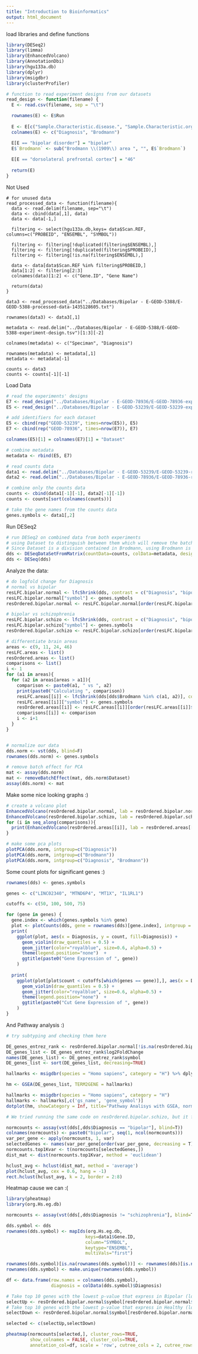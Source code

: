 ```yaml
---
title: "Introduction to Bioinformatics"
output: html_document
---
```


load libraries and define functions
```r
library(DESeq2) 
library(limma)
library(EnhancedVolcano)
library(AnnotationDbi)
library(hgu133a.db)
library(dplyr)
library(msigdbr)
library(clusterProfiler)

# function to read experiment designs from our datasets
read_design <- function(filename) {
  E <- read.csv(filename, sep = "\t")

  rownames(E) <- E$Run
  
  E <- E[c("Sample.Characteristic.disease.", "Sample.Characteristic.organism.part.")]
  colnames(E) <- c("Diagnosis", "Brodmann")

  E[E == "bipolar disorder"] = "bipolar"
  E$`Brodmann` <- sub("Brodmann \\(1909\\) area ", "", E$`Brodmann`)
  
  E[E == "dorsolateral prefrontal cortex"] = "46"
  
  return(E)
}

```

Not Used
```{}
# for unused data
read_processed_data <- function(filename){
  data <- read.delim(filename, sep="\t")
  data <- cbind(data[,1], data)
  data <- data[-1,]

  filtering <- select(hgu133a.db,keys= data$Scan.REF, columns=c("PROBEID", "ENSEMBL", "SYMBOL"))

  filtering <- filtering[!duplicated(filtering$ENSEMBL),]
  filtering <- filtering[!duplicated(filtering$PROBEID),]
  filtering <- filtering[!is.na(filtering$ENSEMBL),]

  data <- data[data$Scan.REF %in% filtering$PROBEID,]
  data[1:2] <- filtering[2:3]
  colnames(data)[1:2] <- c("Gene.ID", "Gene Name")
  
  return(data)
}

data3 <- read_processed_data("../Databases/Bipolar - E-GEOD-5388/E-GEOD-5388-processed-data-1435128605.txt")

rownames(data3) <- data3[,1]

metadata <- read.delim("../Databases/Bipolar - E-GEOD-5388/E-GEOD-5388-experiment-design.tsv")[1:3][-2]

colnames(metadata) <- c("Speciman", "Diagnosis")

rownames(metadata) <- metadata[,1]
metadata <- metadata[-1]

counts <- data3
counts <- counts[-1][-1]
```

Load Data
```r
# read the experiments' designs
E7 <- read_design("../Databases/Bipolar - E-GEOD-78936/E-GEOD-78936-experiment-design.tsv")
E5 <- read_design("../Databases/Bipolar - E-GEOD-53239/E-GEOD-53239-experiment-design.tsv")

# add identifiers for each dataset
E5 <- cbind(rep("GEOD-53239", times=nrow(E5)), E5)
E7 <- cbind(rep("GEOD-78936", times=nrow(E7)), E7)

colnames(E5)[1] = colnames(E7)[1] = "Dataset"

# combine metadata
metadata <- rbind(E5, E7)

# read counts data
data1 <- read.delim("../Databases/Bipolar - E-GEOD-53239/E-GEOD-53239-raw-counts.tsv")
data2 <- read.delim("../Databases/Bipolar - E-GEOD-78936/E-GEOD-78936-raw-counts.tsv")

# combine only the counts data
counts <- cbind(data1[-1][-1], data2[-1][-1])
counts <- counts[sort(colnames(counts))]

# take the gene names from the counts data
genes.symbols <- data1[,2]
```


Run DESeq2
```r
# run DESeq2 on combined data from both experiments
# using Dataset to distinguish between them which will remove the batch effect. 
# Since Dataset is a division contained in Brodmann, using Brodmann is enough
dds <- DESeqDataSetFromMatrix(countData=counts, colData=metadata, design= ~Brodmann + Diagnosis)
dds <- DESeq(dds)
```


Analyze the data:
```r
# do logfold change for Diagnosis
# normal vs bipolar
resLFC.bipolar.normal <- lfcShrink(dds, contrast = c("Diagnosis", "bipolar", "normal"), type = "ashr")
resLFC.bipolar.normal["symbol"] <- genes.symbols
resOrdered.bipolar.normal <- resLFC.bipolar.normal[order(resLFC.bipolar.normal$pvalue),]

# bipolar vs schizophrenia
resLFC.bipolar.schizo <- lfcShrink(dds, contrast = c("Diagnosis", "bipolar", "schizophrenia"), type = "ashr")
resLFC.bipolar.schizo["symbol"] <- genes.symbols
resOrdered.bipolar.schizo <- resLFC.bipolar.schizo[order(resLFC.bipolar.schizo$pvalue),]

# differentiate brain areas
areas <- c(9, 11, 24, 46)
resLFC.areas <- list()
resOrdered.areas <- list()
comparisons <- list()
i <- 1
for (a1 in areas){
  for (a2 in areas[areas > a1]){
    comparison <- paste0(a1, " vs ", a2)
    print(paste0("Calculating ", comparison))
    resLFC.areas[[i]] <- lfcShrink(dds[dds$Brodmann %in% c(a1, a2)], contrast = c("Diagnosis", "bipolar", "normal"), type = "ashr")
    resLFC.areas[[i]]["symbol"] <- genes.symbols
    resOrdered.areas[[i]] <- resLFC.areas[[i]][order(resLFC.areas[[i]]$pvalue),]
    comparisons[[i]] <- comparison
    i <- i+1
  }
}


# normalize our data
dds.norm <- vst(dds, blind=F)
rownames(dds.norm) <- genes.symbols

# remove batch effect for PCA
mat <- assay(dds.norm)
mat <- removeBatchEffect(mat, dds.norm$Dataset)
assay(dds.norm) <- mat
```


Make some nice looking graphs :)
```r
# create a volcano plot
EnhancedVolcano(resOrdered.bipolar.normal, lab = resOrdered.bipolar.normal$symbol, x = 'log2FoldChange', y = 'padj', FCcutoff=2, pCutoff = 10e-10, title="bipolar vs normal")
EnhancedVolcano(resOrdered.bipolar.schizo, lab = resOrdered.bipolar.schizo$symbol, x = 'log2FoldChange', y = 'padj', FCcutoff=2, pCutoff = 10e-10, title="bipolar vs schizophrenia")
for (i in seq_along(comparisons)){
  print(EnhancedVolcano(resOrdered.areas[[i]], lab = resOrdered.areas[[i]]$symbol, x = 'log2FoldChange', y = 'padj', FCcutoff=2, pCutoff = 10e-10, title=comparisons[i]))
}

# make some pca plots
plotPCA(dds.norm, intgroup=c("Diagnosis"))
plotPCA(dds.norm, intgroup=c("Brodmann"))
plotPCA(dds.norm, intgroup=c("Diagnosis", "Brodmann"))
```

Some count plots for significant genes :)
```r
rownames(dds) <- genes.symbols

genes <- c("LINC02340", "MTND6P4", "MT1X", "IL1RL1")

cutoffs <- c(50, 100, 500, 75)

for (gene in genes) {
  gene.index <- which(genes.symbols %in% gene)
  plot <- plotCounts(dds, gene = rownames(dds)[gene.index], intgroup = c('Diagnosis'), xlab="Diagnosis", title=paste0(gene, " counts"), returnData = T)
  print(
    ggplot(plot, aes(x = Diagnosis, y = count, fill=Diagnosis)) + 
      geom_violin(draw_quantiles = 0.5) + 
      geom_jitter(color="royalblue", size=0.6, alpha=0.5) + 
      theme(legend.position="none")  + 
      ggtitle(paste0("Gene Expression of ", gene))
    )
  
  print(
    ggplot(plot[plot$count < cutoffs[which(genes == gene)],], aes(x = Diagnosis, y = count, fill=Diagnosis)) + 
      geom_violin(draw_quantiles = 0.5) + 
      geom_jitter(color="royalblue", size=0.6, alpha=0.5) + 
      theme(legend.position="none")  + 
      ggtitle(paste0("Cut Gene Expression of ", gene))
    )
}
```
And Pathway analysis :)
```r
# try subtyping and checking them here

DE_genes_entrez_rank <- resOrdered.bipolar.normal[!is.na(resOrdered.bipolar.normal$padj),]
DE_genes_list <- DE_genes_entrez_rank$log2FoldChange
names(DE_genes_list) <- DE_genes_entrez_rank$symbol
DE_genes_list <- sort(DE_genes_list, decreasing=TRUE)

hallmarks <- msigdbr(species = "Homo sapiens", category = "H") %>% dplyr::select(gs_name, gene_symbol)

hm <- GSEA(DE_genes_list, TERM2GENE = hallmarks)

hallmarks <- msigdbr(species = "Homo sapiens", category = "H")
hallmarks <- hallmarks[,c('gs_name', 'gene_symbol')]
dotplot(hm, showCategory = Inf, title="Pathway Analisys with GSEA, normal VS bipolar")

# We tried running the same code on resOrdered.bipolar.schizo, but it found no enriched terms
```

```r
normcounts <- assay(vst(dds[,dds$Diagnosis == "bipolar"], blind=T))
colnames(normcounts) <- paste0("bipolar", seq(1, ncol(normcounts)))
var_per_gene <- apply(normcounts, 1, var)
selectedGenes <- names(var_per_gene[order(var_per_gene, decreasing = T)][1:29])
normcounts.top1Kvar <- t(normcounts[selectedGenes,])
dist_mat <- dist(normcounts.top1Kvar, method = 'euclidean')

hclust_avg <- hclust(dist_mat, method = 'average')
plot(hclust_avg, cex = 0.6, hang = -1)
rect.hclust(hclust_avg, k = 2, border = 2:8)
```

Heatmap cause we can :(
```r
library(pheatmap)
library(org.Hs.eg.db)

normcounts <- assay(vst(dds[,dds$Diagnosis != "schizophrenia"], blind=T))

dds.symbol <- dds
rownames(dds.symbol) <- mapIds(org.Hs.eg.db,
                              keys=data1$Gene.ID,
                              column="SYMBOL",
                              keytype="ENSEMBL",
                              multiVals="first")

rownames(dds.symbol)[is.na(rownames(dds.symbol))] <- rownames(dds)[is.na(rownames(dds.symbol))]
rownames(dds.symbol) <- make.unique(rownames(dds.symbol))

df <- data.frame(row.names = colnames(dds.symbol),
                 diagnosis = colData(dds.symbol)$Diagnosis)

# Take top 10 genes with the lowest p-value that express in Bipolar (log2FoldChange>0)
selectUp <- resOrdered.bipolar.normal$symbol[resOrdered.bipolar.normal$log2FoldChange>0][1:20]
# Take top 10 genes with the lowest p-value that express in Healthy (log2FoldChange<0)
selectDown <- resOrdered.bipolar.normal$symbol[resOrdered.bipolar.normal$log2FoldChange<0][1:20]

selected <- c(selectUp,selectDown)

pheatmap(normcounts[selected,], cluster_rows=TRUE,
         show_colnames = FALSE, cluster_cols=TRUE, 
         annotation_col=df, scale = 'row', cutree_cols = 2, cutree_rows = 2)
```

